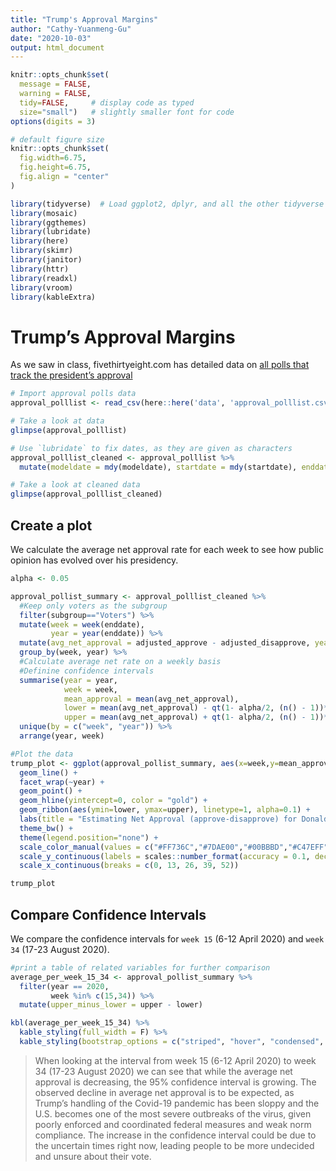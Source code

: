 ```yaml
---
title: "Trump's Approval Margins"
author: "Cathy-Yuanmeng-Gu"
date: "2020-10-03"
output: html_document
---
```


```r
knitr::opts_chunk$set(
  message = FALSE, 
  warning = FALSE, 
  tidy=FALSE,     # display code as typed
  size="small")   # slightly smaller font for code
options(digits = 3)

# default figure size
knitr::opts_chunk$set(
  fig.width=6.75, 
  fig.height=6.75,
  fig.align = "center"
)
```


```r
library(tidyverse)  # Load ggplot2, dplyr, and all the other tidyverse packages
library(mosaic)
library(ggthemes)
library(lubridate)
library(here)
library(skimr)
library(janitor)
library(httr)
library(readxl)
library(vroom)
library(kableExtra)
```

# Trump's Approval Margins

As we saw in class, fivethirtyeight.com has detailed data on [all polls that track the president's approval](https://projects.fivethirtyeight.com/trump-approval-ratings)

```r

# Import approval polls data
approval_polllist <- read_csv(here::here('data', 'approval_polllist.csv'))

# Take a look at data
glimpse(approval_polllist)

# Use `lubridate` to fix dates, as they are given as characters
approval_polllist_cleaned <- approval_polllist %>% 
  mutate(modeldate = mdy(modeldate), startdate = mdy(startdate), enddate = mdy(enddate), createddate = mdy(createddate), timestamp = parse_date_time(timestamp, orders = "hmsdmy"))

# Take a look at cleaned data 
glimpse(approval_polllist_cleaned)

```

## Create a plot

We calculate the average net approval rate for each week to see how public opinion has evolved over his presidency. 

```r

alpha <- 0.05

approval_pollist_summary <- approval_polllist_cleaned %>% 
  #Keep only voters as the subgroup
  filter(subgroup=="Voters") %>% 
  mutate(week = week(enddate), 
         year = year(enddate)) %>% 
  mutate(avg_net_approval = adjusted_approve - adjusted_disapprove, year = year(enddate)) %>% 
  group_by(week, year) %>% 
  #Calculate average net rate on a weekly basis 
  #Definine confidence intervals
  summarise(year = year, 
            week = week, 
            mean_approval = mean(avg_net_approval), 
            lower = mean(avg_net_approval) - qt(1- alpha/2, (n() - 1))*sd(avg_net_approval)/sqrt(n()), 
            upper = mean(avg_net_approval) + qt(1- alpha/2, (n() - 1))*sd(avg_net_approval)/sqrt(n())) %>% 
  unique(by = c("week", "year")) %>% 
  arrange(year, week)

#Plot the data
trump_plot <- ggplot(approval_pollist_summary, aes(x=week,y=mean_approval, color = as.factor(year))) + 
  geom_line() + 
  facet_wrap(~year) + 
  geom_point() + 
  geom_hline(yintercept=0, color = "gold") +
  geom_ribbon(aes(ymin=lower, ymax=upper), linetype=1, alpha=0.1) +
  labs(title = "Estimating Net Approval (approve-disapprove) for Donald Trump", subtitle = "Weekly average of all polls", y = "Average Net Approval (%)", x = "Week of the year") + 
  theme_bw() +
  theme(legend.position="none") +
  scale_color_manual(values = c("#FF736C","#7DAE00","#00BBBD","#C47EFF")) + 
  scale_y_continuous(labels = scales::number_format(accuracy = 0.1, decimal.mark = '.'), breaks = c(7.5, 5, 2.5,0.0,-2.5, -5.0, -7.5, -10.0, -12.5, -15.0, -17.5, -20.0)) + 
  scale_x_continuous(breaks = c(0, 13, 26, 39, 52))

trump_plot

```

## Compare Confidence Intervals

We compare the confidence intervals for `week 15` (6-12 April 2020) and `week 34` (17-23 August 2020). 

```r

#print a table of related variables for further comparison
average_per_week_15_34 <- approval_pollist_summary %>% 
  filter(year == 2020, 
         week %in% c(15,34)) %>% 
  mutate(upper_minus_lower = upper - lower) 

kbl(average_per_week_15_34) %>% 
  kable_styling(full_width = F) %>% 
  kable_styling(bootstrap_options = c("striped", "hover", "condensed", "responsive"))

```

>When looking at the interval from week 15 (6-12 April 2020) to week 34 (17-23 August 2020) we can see that while the average net approval is decreasing, the 95% confidence interval is growing. The observed decline in average net approval is to be expected, as Trump’s handling of the Covid-19 pandemic has been sloppy and the U.S. becomes one of the most severe outbreaks of the virus, given poorly enforced and coordinated federal measures and weak norm compliance. The increase in the confidence interval could be due to the uncertain times right now, leading people to be more undecided and unsure about their vote.



